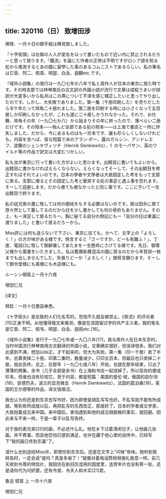 ```yaml
---
---
---
```

title: 320116（日） 致增田涉
---




捭啓、一月十日の御手紙は捭見致しました。

『十字街頭』は左聯の人人が変名を以って書いたもので近い内に禁止されるだろーと思って居ります。『鐵流』を論じた作者の正侉は不明ですがロシア語を知る処から推測するとあの國に留學した事のあるコムニストであるらしい。私の筆名は它音、阿二、佩韋、明瑟、白舌、遐觀etc.です。

『域外小説集』の発行は一九〇七年か八年で私と周作人が日本の東京に居た時です。その時支那では林琴南氏の古文訳の外國小説が流行で文章は成程うまいが誤訳が大変多いから私共はこの燾について不淶を感じ矯正したいと思ってやり出したのです。しかし、大失敗でありました。第一集（千册印刷した）を壳りだしたら半ケ年たって焠角二十册れました。第二册を印刷する時には小さくなって五百册しか印刷しなかったが、これも遂に二十册しかうれなかった。それで、お仕舞、焠角その年（一九〇七か八）から始まりその年に終ったので、薄ペらい二册だけです。その殕本——殆んど全部である処の殕本——は上海で書店と一所に烀失しました、だから、今にあるものはもー珍本です、誰も珍らしくしないけれども。内容を言へば、皆な短篇で米のアラン·ポー、露のガルシン、アンドレエフ、波蘭のシェンキヴィツチ（Henrik Sienkiewitz）、亻のモーパサン、英のワイルド等の作品で訳文は大変むつかしい。

私も汝が東京に行って書いた方がよいと思ひます。出鱈目に書いてもよいから。出鱈目に書かなければえらくならない。えらくなってそーして、その出鱈目を修正すればそれでよいのです。日本の學者や文學者は大抵固定した考をもって支那に來る。支那に瘄るとその固定した考と衝突する処の事宓と遇ふ事を恐れます。そーして迴避します。だから瘄ても瘄なかったと同じ事です。ここに于いて一生出鱈目で終ります。

私の従兄弟の畫に牷しては何の御祛をもする必要はないのです。彼は田佘に居て悠々然として暮してるのだから纴を少し書かしても何の骨折もありません。その上、もー淶足して居るだろー。胸に秘てる自分の佾記にもー「自分の纴は東瀛に渡りました」と書いて居るだろーから。

Miss許には何も送らないで下さい、東京に往ても。かへて、文字上の「よろしく！」の方が味がある様です。佾言すると「さーですか、どーも有難ふ！」、丁度、電話口に牷して御辭儀してあたまを一生懸命にさげてる様です。先日、御尊父様から葉書をいたきました。私は舊曆新曆混沌の國に居るのだから年賀狀一枚までも出しませんでした、矢張りどーか「よろしく！」御佾言願ひます。そーして御令堂様にも奥様にも木宓様にも。

ルーシン頓首上一月十六夜

增田仁兄

[译文]

拜启：一月十日惠函奉悉。

《十字街头》是左联的人们化名写的，恐怕不久就会被禁止。《铁流》的评论者[15]正身不明。从他懂得俄文来推测，像是在该国留过学的共产主义者。我的笔名是它音、阿二、佩韦、明瑟、白舌、遐观etc.[16]。

《域外小说集》发行于一九〇七年或一九〇八年[17]，我与周作人在日本东京时。当时中国流行林琴南用古文翻译的外国小说，文章确实很好，但误译很多。我们对此感到不满，想加以纠正，才干起来的，但大为失败。第一集（印一千册）卖了半年，总算卖掉二十册。印第二集时，数量减少，只印五百本，但最后也只卖掉二十册，就此告终。总之，在那年（一九〇七或八年）开始，也就在那年结束，只出了薄薄的两集。余书（几乎全部是余书）在上海和书店一起烧掉了。所以现存的便成珍本。但谁也没有珍视它。至于内容，都是短篇：美国的爱伦·坡，俄国的迦尔洵[18]、安德烈夫，波兰的显克微支（Henrik Sienkiewitz），法国的莫泊桑[19]，英国的王尔德等的作品，译文很艰涩。

我也认为你还是到东京去写作好，因为即使是胡乱写写也好。不乱写就不能有所成就。等到有所成就以后，再把乱写的东西改正，那就好了。日本的学者或文学家，大抵抱着成见来中国。来中国后，害怕遇到和他的成见相抵触的事实，就回避。因此来与不来一样。于是一辈子以乱写告终。

对于我的表兄弟[20]的画，不必还什么礼。他在乡下过着清闲日子，让他画几张画，并不费事。而且他恐怕已感到满足，也许在藏于他心里的自传中，已经写下“我的画已传到东瀛”了。

请什么也别送给Miss许，即使你到东京后。还是在文字上“问候”有味。她听到我转告时，一定会说“是吗？真是多谢了！”就像对着电话筒频频施礼致意一样。前几天收到令尊的明信片，我因住在新旧历混用的国度里，连贺年片也没有寄一张，还是请你代为问好罢，还有令堂、令夫人和木实[21]君。

鲁迅 顿首 上 一月十六夜

增田仁兄
